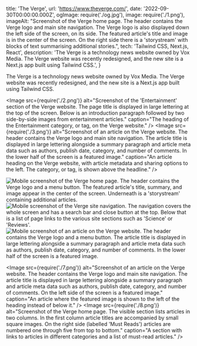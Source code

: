   title: 'The Verge',
  url: 'https://www.theverge.com/',
  date: '2022-09-30T00:00:00.000Z',
  ogImage: require('./og.jpg'),
  image: require('./1.png'),
  imageAlt: "Screenshot of the Verge home page. The header contains the Verge logo and main site navigation. The Verge logo is also displayed down the left side of the screen, on its side. The featured article's title and image is in the center of the screen. On the right side there is a 'storystream' with blocks of text summarising additional stories.",
  tech: 'Tailwind CSS, Next.js, React',
  description: 'The Verge is a technology news website owned by Vox Media. The Verge website was recently redesigned, and the new site is a Next.js app built using Tailwind CSS.',
}

<Intro title="Technology news for more than 50 million monthly readers.">

The Verge is a technology news website owned by Vox Media. The Verge website was recently redesigned, and the new site is a Next.js app built using Tailwind CSS.

</Intro>

<Image src={require('./2.png')} alt="Screenshot of the 'Entertainment' section of the Verge website. The page title is displayed in large lettering at the top of the screen. Below is an introduction paragraph followed by two side-by-side images from entertainment articles." caption="The heading of the Entertainment category, or tag, on the Verge website." />
<Image src={require('./3.png')} alt="Screenshot of an article on the Verge website. The header contains the Verge logo and main site navigation. The article title is displayed in large lettering alongside a summary paragraph and article meta data such as authors, publish date, category, and number of comments. In the lower half of the screen is a featured image." caption="An article heading on the Verge website, with article metadata and sharing options to the left. The category, or tag, is shown above the headline." />

<Mobile caption="The Verge reading experience on mobile devices, including what the site navigation looks like.">
  <Image src={require('./4.png')} alt="Mobile screenshot of the Verge home page. The header contains the Verge logo and a menu button. The featured article's title, summary, and image appear in the center of the screen. Underneath is a 'storystream' containing additional articles." />
  <Image src={require('./5.png')} alt="Mobile screenshot of the Verge site navigation. The navigation covers the whole screen and has a search bar and close button at the top. Below that is a list of page links to the various site sections such as 'Science' or 'Reviews'." />
  <Image src={require('./6.png')} alt="Mobile screenshot of an article on the Verge website. The header contains the Verge logo and a menu button. The article title is displayed in large lettering alongside a summary paragraph and article meta data such as authors, publish date, category, and number of comments. In the lower half of the screen is a featured image." />
</Mobile>

<Image src={require('./7.png')} alt="Screenshot of an article on the Verge website. The header contains the Verge logo and main site navigation. The article title is displayed in large lettering alongside a summary paragraph and article meta data such as authors, publish date, category, and number of comments. On the left side of the screen is a featured image." caption="An article where the featured image is shown to the left of the heading instead of below it." />
<Image src={require('./8.png')} alt="Screenshot of the Verge home page. The visible section lists articles in two columns. In the first column article titles are accompanied by small square images. On the right side (labelled 'Must Reads') articles are numbered one through five from top to bottom." caption="A section with links to articles in different categories and a list of must-read articles." />

